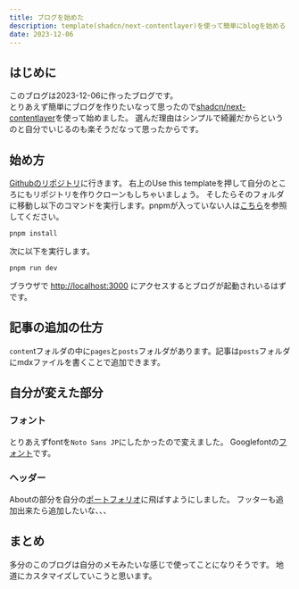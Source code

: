 ```yaml
---
title: ブログを始めた
description: template(shadcn/next-contentlayer)を使って簡単にblogを始める
date: 2023-12-06
---
```


## はじめに
このブログは2023-12-06に作ったブログです。  
とりあえず簡単にブログを作りたいなって思ったので[shadcn/next-contentlayer](https://github.com/shadcn/next-contentlayer)を使って始めました。
選んだ理由はシンプルで綺麗だからというのと自分でいじるのも楽そうだなって思ったからです。

## 始め方
[Githubのリポジトリ](https://github.com/shadcn/next-contentlayer)に行きます。
右上のUse this templateを押して自分のところにもリポジトリを作りクローンもしちゃいましょう。
そしたらそのフォルダに移動し以下のコマンドを実行します。pnpmが入っていない人は[こちら](https://pnpm.io/ja/installation)を参照してください。
```
pnpm install
```
次に以下を実行します。
```
pnpm run dev
```
ブラウザで
[http://localhost:3000](http://localhost:3000)
にアクセスするとブログが起動されいるはずです。

## 記事の追加の仕方
`conten`tフォルダの中に`pages`と`posts`フォルダがあります。記事は`posts`フォルダにmdxファイルを書くことで追加できます。

## 自分が変えた部分
### フォント
とりあえずfontを`Noto Sans JP`にしたかったので変えました。
Googlefontの[フォント](https://fonts.google.com/noto/specimen/Noto+Sans+JP?query=noto+sans+jp)です。
### ヘッダー
Aboutの部分を自分の[ポートフォリオ](https://www.rhappy.dev)に飛ばすようにしました。
フッターも追加出来たら追加したいな、、、

## まとめ
多分のこのブログは自分のメモみたいな感じで使ってことになりそうです。
地道にカスタマイズしていこうと思います。
